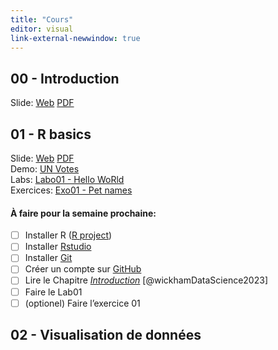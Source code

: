 ```yaml
---
title: "Cours"
editor: visual
link-external-newwindow: true
---
```


## 00 - Introduction

Slide: [Web](../../slides/00 - Intro/00 - intro.qmd){target="_blank"} [PDF](00 - intro.pdf)

## 01 - R basics

Slide: [Web](../../slides/01 - Toolbox/01 - toolbox.qmd){target="_blank"} [PDF](01 - toolbox.pdf)
<br/>Demo: [UN Votes](../demo/unvotes/unvotes.qmd)
<br/>Labs: [Labo01 - Hello WoRld](../labs/lab01-hello-world/lab01-hello-world.qmd)
<br/>Exercices: [Exo01 - Pet names](../exercices/exo01-pet-names/exo01-pet-names.qmd)

#### À faire pour la semaine prochaine:
  - [ ] Installer R ([R project](https://www.r-project.org/))
  - [ ] Installer [Rstudio](https://posit.co/download/rstudio-desktop/)
  - [ ] Installer [Git](https://git-scm.com/downloads)
  - [ ] Créer un compte sur [GitHub](https://github.com/)
  - [ ] Lire le Chapitre *[Introduction](https://r4ds.hadley.nz/intro)* [@wickhamDataScience2023] 
  - [ ] Faire le Lab01
  - [ ] (optionel) Faire l'exercice 01


## 02 - Visualisation de données




